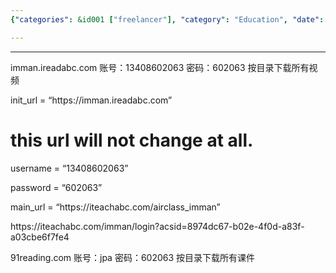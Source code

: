 ```yaml
---
{"categories": &id001 ["freelancer"], "category": "Education", "date": "2022-02-18 12:16:35", "description": "This article offers login details and website links for accessing English course materials from platforms such as imman.ireadabc.com and 91reading.com. It provides usernames, passwords, and download access to lesson resources.", "tags": *id001, "title": "English Courseware Scraping"}

---
```


------

imman.ireadabc.com  账号：13408602063 密码：602063 按目录下载所有视频

init_url = "https://imman.ireadabc.com"

# this url will not change at all.

username = "13408602063"

password = "602063"

main_url = "https://iteachabc.com/airclass_imman"

https://iteachabc.com/imman/login?acsid=8974dc67-b02e-4f0d-a83f-a03cbe6f7fe4

91reading.com  账号：jpa 密码：602063 按目录下载所有课件

